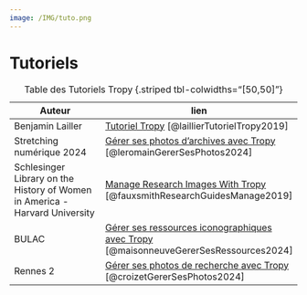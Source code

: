 ```yaml
---
image: /IMG/tuto.png
---
```


# Tutoriels

| Auteur | lien |
| --- | --- |
| Benjamin Lailler | [Tutoriel Tropy](https://zenodo.org/records/3381981) [@laillierTutorielTropy2019] |
| Stretching numérique 2024 | [Gérer ses photos d'archives avec Tropy](https://zenodo.org/records/10939791) [@leromainGererSesPhotos2024] |
| Schlesinger Library on the History of Women in America - Harvard University | [Manage Research Images With Tropy](https://guides.library.harvard.edu/c.php?g=833532&p=5990005) [@fauxsmithResearchGuidesManage2019] |
| BULAC | [Gérer ses ressources iconographiques avec Tropy](https://www.bulac.fr/document/gerer-ses-ressources-iconographiques-avec-tropy-mai-2024) [@maisonneuveGererSesRessources2024] |
| Rennes 2 | [Gérer ses photos de recherche avec Tropy](https://tutos.bu.univ-rennes2.fr/c.php?g=702342) [@croizetGererSesPhotos2024] |

: Table des Tutoriels Tropy {.striped tbl-colwidths="[50,50]"}